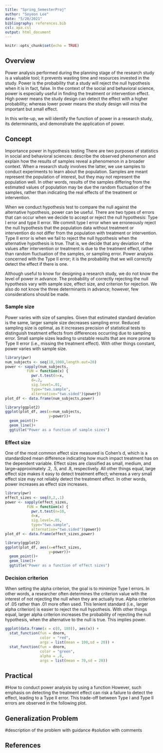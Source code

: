 ```yaml
---
title: "Spring_SemesterProj"
author: "Soyeon Lee"
date: "5/20/2021"
bibliography: references.bib
csl: apa.csl
output: html_document
---
```


```r
knitr::opts_chunk$set(echo = TRUE)
```
## Overview
Power analysis performed during the planning stage of the research study is a valuable tool; it prevents wasting time and resources invested in the study.  Power is the probability that a study will reject the null hypothesis when it is in fact, false.  In the context of the social and behavioral science, power is especially useful in finding the treatment or intervention effect.  High power means the study design can detect the effect with a higher probability; whereas lower power means the study design will miss the important but small effect. 

In this write-up, we will identify the function of power in a research study, its determinants, and demonstrate the application of power. 

## Concept
Importance power in hypothesis testing
There are two purposes of statistics in social and behavioral sciences: describe the observed phenomenon and explain how the results of samples reveal a phenomenon in a broader context.  When a research study involves the latter, we use samples to conduct experiments to learn about the population.  Samples are meant represent the population of interest, but they may not represent the population well.  In other words, results of the samples differing from the estimated values of population may be due the random fluctuation of the samples, rather than indicating the real effects of the treatment or intervention. 

When we conduct hypothesis test to compare the null against the alternative hypothesis, power can be useful.  There are two types of errors that can occur when we decide to accept or reject the null hypothesis:  Type I error and type II error.  We commit type I error when we erroneously reject the null hypothesis that the population data without treatment or intervention do not differ from the population with treatment or intervention.  Type II error is when we fail to reject the null hypothesis when the alternative hypothesis is true.  That is, we decide that any deviation of the values after intervention or treatment is due to the treatment effect, rather than random fluctuation of the samples, or sampling error.  Power analysis concerned with the Type II error; it is the probability that we will correctly detect the effect if there is one.  

Although useful to know for designing a research study, we do not know the level of power in advance.  The probability of correctly rejecting the null hypothesis vary with sample size, effect size, and criterion for rejection.  We also do not know the three determinants in advance; however, few considerations should be made.

### Sample size
Power varies with size of samples.  Given that estimated standard deviation is the same, larger sample size decreases sampling error. Reduced sampling size is optimal, as it increases precision of statistical tests to distinguish treatment effects from differences occurring due to sampling error. Small sample sizes leading to unstable results that are more prone to Type II error (i.e., missing the treatment effect).  With other things constant, power varies with sample size.
```r
library(pwr)
num_subjects <- seq(10,1000,length.out=20)
power <- sapply(num_subjects,
          FUN = function(x) {
            pwr.t.test(n=x,
            d=.2,
            sig.level=.01,
            type="two.sample",
            alternative="two.sided")$power})
plot_df <- data.frame(num_subjects,power)

library(ggplot2)
ggplot(plot_df, aes(x=num_subjects,
                    y=power))+
  geom_point()+
  geom_line()+
  ggtitle("Power as a function of sample sizes")
```
### Effect size
One of the most common effect size measured is Cohen's d, which is a standardized mean difference indicating how much impact treatment has on the dependent variable. Effect sizes are classified as small, medium, and large--approximately .2, .5, and .8, respectively.  All other things equal, large effect size makes it easy to detect treatment effect; whereas a very small effect size may not reliably detect the treatment effect. In other words, power increases as effect size increases.
```r
library(pwr)
effect_sizes <- seq(0,2,.1)
power <- sapply(effect_sizes,
          FUN = function(x) {
            pwr.t.test(n=10,
            d=x,
            sig.level=.05,
            type="two.sample",
            alternative="two.sided")$power})
plot_df <- data.frame(effect_sizes,power)

library(ggplot2)
ggplot(plot_df, aes(x=effect_sizes,
                    y=power))+
  geom_point()+
  geom_line()+
  ggtitle("Power as a function of effect sizes")
```
### Decision criterion
When setting the alpha criterion, the goal is to minimize Type I errors.  In other words, a researcher often determines the criterion value with the interest of not rejecting the null when they are actually true.  Alpha criterion of .05 rather than .01 more often used.  This lenient standard (i.e., larger alpha criterion) is easier to reject the null hypothesis.  With other things equal, larger alpha criterion increases the probability of rejecting the null hypothesis, when the alternative to the null is true.  This implies power. 

```r
ggplot(data.frame(x = c(0, 180)), aes(x)) +
  stat_function(fun = dnorm,
                color = "red",
                args = list(mean = 100,sd = 20)) +
  stat_function(fun = dnorm,
                color = "green",
                alpha = .8,
                args = list(mean = 70,sd = 20))

```



## Practical
#How to conduct power analysis by using a function
However, such emphasis on detecting the treatment effect can risk a failure to detect the effect, leading to a Type II error.  This trade-off between Type I and Type II errors are observed in the following plot. 


## Generalization Problem
#description of the problem with guidance 
#solution with comments

## References